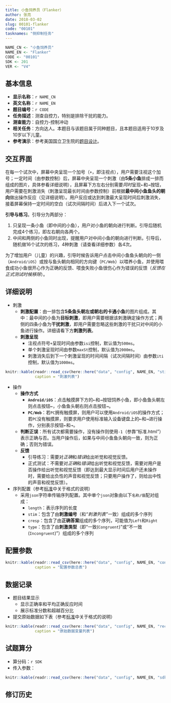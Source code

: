 ```yaml
---
title: 小鱼饲养员（Flanker）
author: 张亮
date: 2018-03-02
slug: 00101-flanker
code: "00101"
tasknames: "侧抑制任务"
---
```


```r
NAME_CN <- "小鱼饲养员"
NAME_EN <- "Flanker"
CODE <- "00101"
SDK <- 201
VER <- "V4"
```

## 基本信息

* **显示名称**：`r NAME_CN`
* **英文名称**：`r NAME_EN`
* **题目编号**：`r CODE`
* **任务描述**：测查自控力，特别是排除干扰的能力。
* **测查能力**：自控力-控制冲动
* **相关任务**：方向达人。本题目与该题目属于同种题目，且本题目适用于10岁及10岁以下儿童。
* **参考演示**：参考美国国立卫生院的[题目设计](http://player.youku.com/embed/XMzIzMTA1NTk4NA==)。

## 交互界面

在每一个试次中，屏幕中央呈现一个加号（`+`，即注视点），用户需要注视这个加号；一定时间（由参数控制）后，屏幕中央呈现一个刺激（由**5条小鱼**排成一排而组成的图片，具体参看详细说明），且屏幕下方左右分别需要*同时*呈现<kbd>&larr;</kbd>和<kbd>&rarr;</kbd>按钮，用户需要在刺激消失（刺激呈现最长时间由参数控制）前根据**最中间小鱼鱼头的朝向**做出操作反应（见详细说明）。用户反应或达到刺激最大呈现时间后刺激消失，接着屏幕保持一定时间的空白（试次间隔时间）后进入下一个试次。

**引导与练习**。引导分为两部分：

1. 只呈现一条小鱼（即中间的小鱼），用户对小鱼的朝向进行判断。引导后随机完成4个练习，即左右朝向各两个。
1. 中间和两侧的小鱼同时出现，提醒用户对中间小鱼的朝向进行判断。引导后，随机做16个试次的练习，4种刺激（请查看详细参数）各4次。

为了增加用户（儿童）的兴趣，引导时候告诉用户点击中间小鱼鱼头朝向的一侧（`Android/iOS`）或按与鱼头朝向相同的方向键（`PC/Web`）以喂养小鱼，并使用喂食成功小鱼很开心作为正确的反馈、喂食失败小鱼很伤心作为错误的反馈（*反馈在正式测试时候移除*）。

## 详细说明

* 刺激
    + **刺激配置**：由一排包含**5条鱼头朝左或朝右的卡通小鱼**的图片组成。其中：最中间的小鱼为**目标刺激**，即用户需要根据该刺激确定操作方式；两侧的四条小鱼为**干扰刺激**，即用户需要忽略这些刺激的干扰只对中间的小鱼进行操作。详细请看下方**刺激列表**。
    + **刺激呈现**
        - 注视点符号`+`呈现时间由参数`isi`控制，默认值为`500ms`。
        - 单个刺激呈现时间由参数`maxSt`控制，默认值为`2000ms`。
        - 刺激消失后到下一个刺激呈现的时间间隔（试次间隔时间）由参数`iti`控制，默认值为`1000ms`。

```r
knitr::kable(readr::read_csv(here::here("data", "config", NAME_EN, "stimuli.csv")),
             caption = "刺激列表")
```

* 操作
    + **操作方式**
        - **`Android/iOS`**：点击触摸屏下方的<kbd>&larr;</kbd>和<kbd>&rarr;</kbd>按钮饲养小鱼，即小鱼鱼头朝左则点击按钮<kbd>&larr;</kbd>，小鱼鱼头朝右则点击按钮<kbd>&rarr;</kbd>。
        - **`PC/Web`**：若`PC`拥有触摸屏，则用户可以使用`Android/iOS`的操作方式；若`PC`没有触摸屏，则要求用户使用标准输入设备键盘上的<kbd>&larr;</kbd>和<kbd>&rarr;</kbd>进行操作，分别表示按钮<kbd>&larr;</kbd>和<kbd>&rarr;</kbd>。
    + **判断正误**：所有试次都需要操作，没有操作则使用`-1`（参靠“标准.html”）表示正确与否。当用户操作后，如果与中间小鱼鱼头朝向一致，则为正确；否则为错误。
    + **反馈**
        - 引导练习：需要对*正确*和*错误*给出听觉和视觉反馈。
        - 正式测试：不需要对*正确*和*错误*给出听觉和视觉反馈，需要对用户是否操作给出听觉和视觉反馈（即达到最大显示时间后用户还未操作时，需要给出负性的声音和视觉反馈；只要用户操作了，则给出中性的声音和视觉反馈）。

* 序列配置（参考[标准](`r blogdown::shortcode("relref", "standard.html")`)中关于格式的说明）
    + 采用`json`字符串传输序列配置。其中单个`json`对象由以下`名称/值`配对组成：
        - `length`：表示序列的长度
        - `stim`：包含了由**刺激编号**（和*“刺激列表”*一致）组成的多个序列
        - `cresp`：包含了由**正确答案**组成的多个序列，可能值为`Left`和`Right`
        - `type`：包含了由**刺激类型**（即“一致(`Congruent`)”或“不一致(`Incongruent`)”）组成的多个序列

## 配置参数

```r
knitr::kable(readr::read_csv(here::here("data", "config", NAME_EN, "configs.csv")),
             caption = "配置参数总表")
```

## 数据记录

* 题目结果显示
    + 显示正确率和平均正确反应时间
    + 展示标准分数和超越百分比
* 提交原始数据如下表（参考[标准](`r blogdown::shortcode("relref", "standard.html")`)中关于格式的说明）

```r
knitr::kable(readr::read_csv(here::here("data", "config", NAME_EN, "recs.csv")),
             caption = "原始数据变量列表")
```

## 试题算分

* 算分码：`r SDK`
* 传入参数：

```r
knitr::kable(readr::read_csv(here::here("data", "config", NAME_EN, "sdk.csv")))
```

## 修订历史

